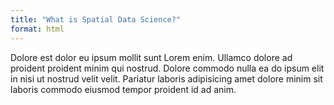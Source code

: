 ```yaml
---
title: "What is Spatial Data Science?"
format: html
---
```


Dolore est dolor eu ipsum mollit sunt Lorem enim. Ullamco dolore ad proident proident minim qui nostrud. Dolore commodo nulla ea do ipsum elit in nisi ut nostrud velit velit. Pariatur laboris adipisicing amet dolore minim sit laboris commodo eiusmod tempor proident id ad anim.